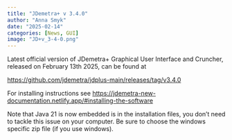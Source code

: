 ```yaml
---
title: "JDemetra+ v 3.4.0"
author: "Anna Smyk"
date: "2025-02-14"
categories: [News, GUI]
image: "JD+v_3-4-0.png"
---
```


Latest official version of JDemetra+ Graphical User Interface and Cruncher, released on February 13th 2025, can be found at

[https://github.com/jdemetra/jdplus-main/releases/tag/v3.4.0](https://github.com/jdemetra/jdplus-main/releases/tag/v3.4.0)

For installing instructions see [https://jdemetra-new-documentation.netlify.app/#installing-the-software](https://jdemetra-new-documentation.netlify.app/#installing-the-software)

Note that Java 21 is now embedded is in the installation files, you don't need to tackle this issue on your computer. Be sure to choose the windows specific zip file (if you use windows).

